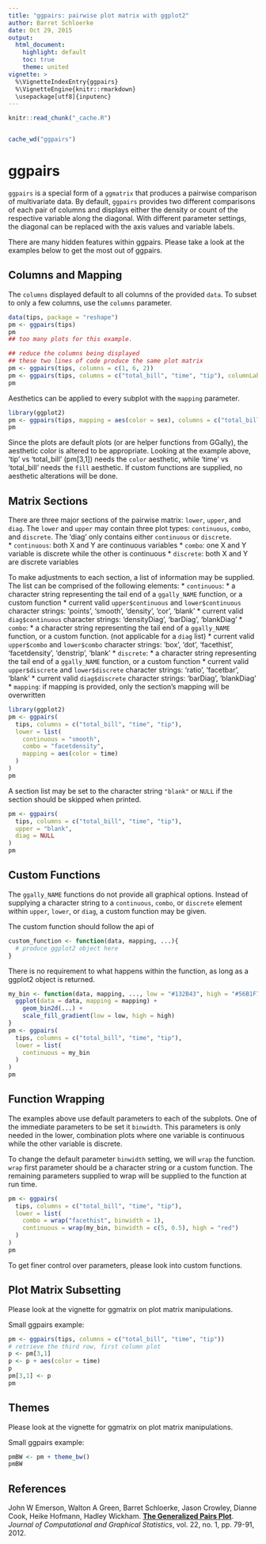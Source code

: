 ```yaml
---
title: "ggpairs: pairwise plot matrix with ggplot2"
author: Barret Schloerke
date: Oct 29, 2015
output:
  html_document:
    highlight: default
    toc: true
    theme: united
vignette: >
  %\VignetteIndexEntry{ggpairs}
  %\VignetteEngine{knitr::rmarkdown}
  \usepackage[utf8]{inputenc}
---
```


```r
knitr::read_chunk("_cache.R")
```
```r
```
```r
cache_wd("ggpairs")
```

# ggpairs

`ggpairs` is a special form of a `ggmatrix` that produces a pairwise comparison of multivariate data. By default, `ggpairs` provides two different comparisons of each pair of columns and displays either the density or count of the respective variable along the diagonal.  With different parameter settings, the diagonal can be replaced with the axis values and variable labels.

There are many hidden features within ggpairs.  Please take a look at the examples below to get the most out of ggpairs.

## Columns and Mapping

The `columns` displayed default to all columns of the provided `data`.  To subset to only a few columns, use the `columns` parameter.  

```r
data(tips, package = "reshape")
pm <- ggpairs(tips)
pm
## too many plots for this example.  

## reduce the columns being displayed
## these two lines of code produce the same plot matrix
pm <- ggpairs(tips, columns = c(1, 6, 2))
pm <- ggpairs(tips, columns = c("total_bill", "time", "tip"), columnLabels = c("Total Bill", "Time of Day", "Tip"))
pm
```

Aesthetics can be applied to every subplot with the `mapping` parameter.  

```r
library(ggplot2)
pm <- ggpairs(tips, mapping = aes(color = sex), columns = c("total_bill", "time", "tip"))
pm
```

Since the plots are default plots (or are helper functions from GGally), the aesthetic color is altered to be appropriate.  Looking at the example above, 'tip' vs 'total_bill' (pm[3,1]) needs the `color` aesthetic, while 'time' vs 'total_bill' needs the `fill` aesthetic.  If custom functions are supplied, no aesthetic alterations will be done.

## Matrix Sections

There are three major sections of the pairwise matrix: `lower`, `upper`, and `diag`.  The `lower` and `upper` may contain three plot types: `continuous`, `combo`, and `discrete`.  The 'diag' only contains either `continuous` or `discrete`.  
* `continuous`: both X and Y are continuous variables
* `combo`: one X and Y variable is discrete while the other is continuous
* `discrete`: both X and Y are discrete variables

To make adjustments to each section, a list of information may be supplied.  The list can be comprised of the following elements:
* `continuous`:
  * a character string representing the tail end of a `ggally_NAME` function, or a custom function
  * current valid `upper$continuous` and `lower$continuous` character strings: 'points', 'smooth', 'density', 'cor', 'blank'
  * current valid `diag$continuous` character strings: 'densityDiag', 'barDiag', 'blankDiag'
* `combo`:
  * a character string representing the tail end of a `ggally_NAME` function, or a custom function. (not applicable for a `diag` list)
  * current valid `upper$combo` and `lower$combo` character strings: 'box', 'dot', 'facethist', 'facetdensity', 'denstrip', 'blank'
* `discrete`:
  * a character string representing the tail end of a `ggally_NAME` function, or a custom function
  * current valid `upper$discrete` and `lower$discrete` character strings: 'ratio', 'facetbar', 'blank'
  * current valid `diag$discrete` character strings: 'barDiag', 'blankDiag'
* `mapping`:  if mapping is provided, only the section's mapping will be overwritten

```r
library(ggplot2)
pm <- ggpairs(
  tips, columns = c("total_bill", "time", "tip"),
  lower = list(
    continuous = "smooth",
    combo = "facetdensity",
    mapping = aes(color = time)
  )
)
pm
```

A section list may be set to the character string `"blank"` or `NULL` if the section should be skipped when printed.

```r
pm <- ggpairs(
  tips, columns = c("total_bill", "time", "tip"),
  upper = "blank",
  diag = NULL
)
pm
```

## Custom Functions

The `ggally_NAME` functions do not provide all graphical options.  Instead of supplying a character string to a `continuous`, `combo`, or `discrete` element within `upper`, `lower`, or `diag`, a custom function may be given.

The custom function should follow the api of

```r
custom_function <- function(data, mapping, ...){
  # produce ggplot2 object here
}
```

There is no requirement to what happens within the function, as long as a ggplot2 object is returned.

```r
my_bin <- function(data, mapping, ..., low = "#132B43", high = "#56B1F7") {
  ggplot(data = data, mapping = mapping) +
    geom_bin2d(...) +
    scale_fill_gradient(low = low, high = high)
}
pm <- ggpairs(
  tips, columns = c("total_bill", "time", "tip"),
  lower = list(
    continuous = my_bin
  )
)
pm
```

## Function Wrapping

The examples above use default parameters to each of the subplots.  One of the immediate parameters to be set it `binwidth`.  This parameters is only needed in the lower, combination plots where one variable is continuous while the other variable is discrete.  

To change the default parameter `binwidth` setting, we will `wrap` the function.  `wrap` first parameter should be a character string or a custom function.  The remaining parameters supplied to wrap will be supplied to the function at run time.

```r
pm <- ggpairs(
  tips, columns = c("total_bill", "time", "tip"),
  lower = list(
    combo = wrap("facethist", binwidth = 1),
    continuous = wrap(my_bin, binwidth = c(5, 0.5), high = "red")
  )
)
pm
```

To get finer control over parameters, please look into custom functions.


## Plot Matrix Subsetting

Please look at the vignette for ggmatrix on plot matrix manipulations.

Small ggpairs example:

```r
pm <- ggpairs(tips, columns = c("total_bill", "time", "tip"))
# retrieve the third row, first column plot
p <- pm[3,1]
p <- p + aes(color = time)
p
pm[3,1] <- p
pm
```

## Themes

Please look at the vignette for ggmatrix on plot matrix manipulations.

Small ggpairs example:

```r
pmBW <- pm + theme_bw()
pmBW
```

## References

John W Emerson, Walton A Green, Barret Schloerke, Jason Crowley, Dianne Cook, Heike Hofmann, Hadley Wickham.
**[The Generalized Pairs Plot](http://vita.had.co.nz/papers/gpp.html)**.
*Journal of Computational and Graphical Statistics*, vol. 22, no. 1, pp. 79-91, 2012.
